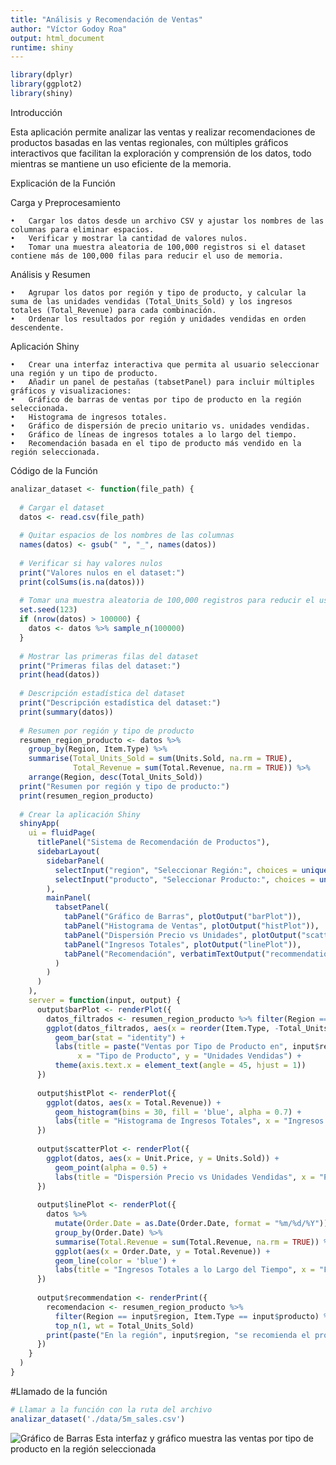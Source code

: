 ```yaml
---
title: "Análisis y Recomendación de Ventas"
author: "Víctor Godoy Roa"
output: html_document
runtime: shiny
---
```


```r
library(dplyr)
library(ggplot2)
library(shiny)
```

Introducción

Esta aplicación permite analizar las ventas y realizar recomendaciones de productos basadas en las ventas regionales, con múltiples gráficos interactivos que facilitan la exploración y comprensión de los datos, todo mientras se mantiene un uso eficiente de la memoria.

Explicación de la Función

Carga y Preprocesamiento

	•	Cargar los datos desde un archivo CSV y ajustar los nombres de las columnas para eliminar espacios.
	•	Verificar y mostrar la cantidad de valores nulos.
	•	Tomar una muestra aleatoria de 100,000 registros si el dataset contiene más de 100,000 filas para reducir el uso de memoria.

Análisis y Resumen

	•	Agrupar los datos por región y tipo de producto, y calcular la suma de las unidades vendidas (Total_Units_Sold) y los ingresos totales (Total_Revenue) para cada combinación.
	•	Ordenar los resultados por región y unidades vendidas en orden descendente.

Aplicación Shiny

	•	Crear una interfaz interactiva que permita al usuario seleccionar una región y un tipo de producto.
	•	Añadir un panel de pestañas (tabsetPanel) para incluir múltiples gráficos y visualizaciones:
	•	Gráfico de barras de ventas por tipo de producto en la región seleccionada.
	•	Histograma de ingresos totales.
	•	Gráfico de dispersión de precio unitario vs. unidades vendidas.
	•	Gráfico de líneas de ingresos totales a lo largo del tiempo.
	•	Recomendación basada en el tipo de producto más vendido en la región seleccionada.

Código de la Función

```r

analizar_dataset <- function(file_path) {
  
  # Cargar el dataset
  datos <- read.csv(file_path)
  
  # Quitar espacios de los nombres de las columnas
  names(datos) <- gsub(" ", "_", names(datos))
  
  # Verificar si hay valores nulos
  print("Valores nulos en el dataset:")
  print(colSums(is.na(datos)))
  
  # Tomar una muestra aleatoria de 100,000 registros para reducir el uso de memoria
  set.seed(123)
  if (nrow(datos) > 100000) {
    datos <- datos %>% sample_n(100000)
  }
  
  # Mostrar las primeras filas del dataset
  print("Primeras filas del dataset:")
  print(head(datos))
  
  # Descripción estadística del dataset
  print("Descripción estadística del dataset:")
  print(summary(datos))
  
  # Resumen por región y tipo de producto
  resumen_region_producto <- datos %>%
    group_by(Region, Item.Type) %>%
    summarise(Total_Units_Sold = sum(Units.Sold, na.rm = TRUE),
              Total_Revenue = sum(Total.Revenue, na.rm = TRUE)) %>%
    arrange(Region, desc(Total_Units_Sold))
  print("Resumen por región y tipo de producto:")
  print(resumen_region_producto)
  
  # Crear la aplicación Shiny
  shinyApp(
    ui = fluidPage(
      titlePanel("Sistema de Recomendación de Productos"),
      sidebarLayout(
        sidebarPanel(
          selectInput("region", "Seleccionar Región:", choices = unique(datos$Region)),
          selectInput("producto", "Seleccionar Producto:", choices = unique(datos$Item.Type))
        ),
        mainPanel(
          tabsetPanel(
            tabPanel("Gráfico de Barras", plotOutput("barPlot")),
            tabPanel("Histograma de Ventas", plotOutput("histPlot")),
            tabPanel("Dispersión Precio vs Unidades", plotOutput("scatterPlot")),
            tabPanel("Ingresos Totales", plotOutput("linePlot")),
            tabPanel("Recomendación", verbatimTextOutput("recommendation"))
          )
        )
      )
    ),
    server = function(input, output) {
      output$barPlot <- renderPlot({
        datos_filtrados <- resumen_region_producto %>% filter(Region == input$region)
        ggplot(datos_filtrados, aes(x = reorder(Item.Type, -Total_Units_Sold), y = Total_Units_Sold, fill = Item.Type)) +
          geom_bar(stat = "identity") +
          labs(title = paste("Ventas por Tipo de Producto en", input$region),
               x = "Tipo de Producto", y = "Unidades Vendidas") +
          theme(axis.text.x = element_text(angle = 45, hjust = 1))
      })
      
      output$histPlot <- renderPlot({
        ggplot(datos, aes(x = Total.Revenue)) +
          geom_histogram(bins = 30, fill = 'blue', alpha = 0.7) +
          labs(title = "Histograma de Ingresos Totales", x = "Ingresos Totales", y = "Frecuencia")
      })
      
      output$scatterPlot <- renderPlot({
        ggplot(datos, aes(x = Unit.Price, y = Units.Sold)) +
          geom_point(alpha = 0.5) +
          labs(title = "Dispersión Precio vs Unidades Vendidas", x = "Precio Unitario", y = "Unidades Vendidas")
      })
      
      output$linePlot <- renderPlot({
        datos %>%
          mutate(Order.Date = as.Date(Order.Date, format = "%m/%d/%Y")) %>%
          group_by(Order.Date) %>%
          summarise(Total.Revenue = sum(Total.Revenue, na.rm = TRUE)) %>%
          ggplot(aes(x = Order.Date, y = Total.Revenue)) +
          geom_line(color = 'blue') +
          labs(title = "Ingresos Totales a lo Largo del Tiempo", x = "Fecha de Orden", y = "Ingresos Totales")
      })
      
      output$recommendation <- renderPrint({
        recomendacion <- resumen_region_producto %>% 
          filter(Region == input$region, Item.Type == input$producto) %>% 
          top_n(1, wt = Total_Units_Sold)
        print(paste("En la región", input$region, "se recomienda el producto", input$producto, "con", recomendacion$Total_Units_Sold, "unidades vendidas."))
      })
    }
  )
}
```

#Llamado de la función
```r
# Llamar a la función con la ruta del archivo
analizar_dataset('./data/5m_sales.csv')
```


![Gráfico de Barras](~/Desktop/miudla/programación en R/imagenes_examenfinal/barplot.png "Gráfico de Barras")
Esta interfaz y gráfico muestra las ventas por tipo de producto en la región seleccionada


